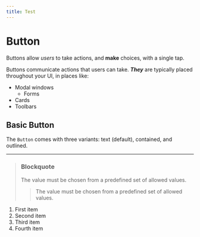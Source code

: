 ```yaml
---
title: Test
---
```


# Button

Buttons allow _users_ to take actions, and **make** choices, with a single tap.

Buttons communicate actions that users can take. **_They_** are typically placed throughout your UI, in places like:

- Modal windows
  - Forms
- Cards
- Toolbars

## Basic Button

The `Button` comes with three variants: text (default), contained, and outlined.

---

> ### Blockquote
>
> The value must be chosen from a predefined set of allowed values.
>
> > The value must be chosen from a predefined set of allowed values.

1. First item
2. Second item
3. Third item
4. Fourth item
